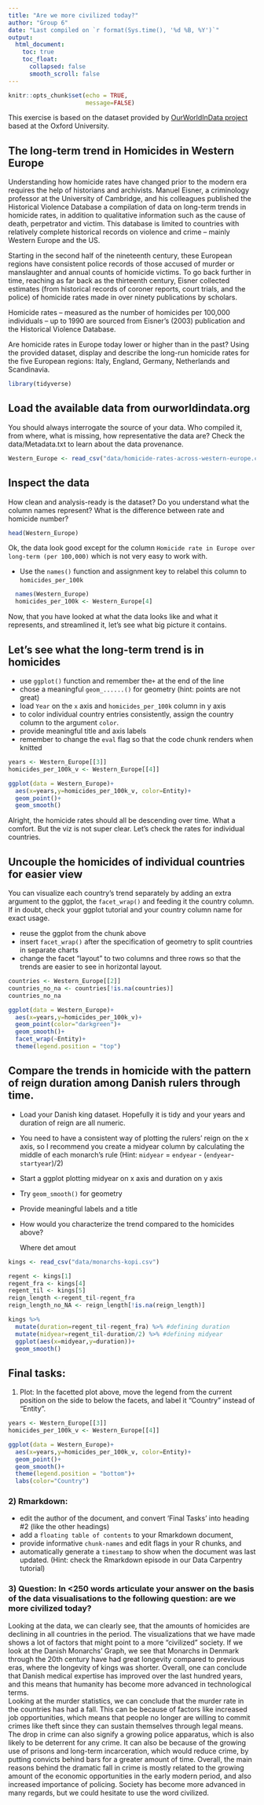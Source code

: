 ```yaml
---
title: "Are we more civilized today?"
author: "Group 6"
date: "Last compiled on `r format(Sys.time(), '%d %B, %Y')`"
output:
  html_document:
    toc: true
    toc_float:
      collapsed: false
      smooth_scroll: false
---
```


```r

knitr::opts_chunk$set(echo = TRUE,
                      message=FALSE)
```

This exercise is based on the dataset provided by [OurWorldInData project](https://ourworldindata.org/homicides) based at the Oxford University.

## The long-term trend in Homicides in Western Europe

Understanding how homicide rates have changed prior to the modern era requires the help of historians and archivists. Manuel Eisner, a criminology professor at the University of Cambridge, and his colleagues published the Historical Violence Database \href{https://cjrc.osu.edu/research/interdisciplinary/hvd}: a compilation of data on long-term trends in homicide rates, in addition to qualitative information such as the cause of death, perpetrator and victim. This database is limited to countries with relatively complete historical records on violence and crime – mainly Western Europe and the US.

Starting in the second half of the nineteenth century, these European regions have consistent police records of those accused of murder or manslaughter and annual counts of homicide victims. To go back further in time, reaching as far back as the thirteenth century, Eisner collected estimates (from historical records of coroner reports, court trials, and the police) of homicide rates made in over ninety publications by scholars.

Homicide rates – measured as the number of homicides per 100,000 individuals – up to 1990 are sourced from Eisner’s (2003) publication and the Historical Violence Database. 

Are homicide rates in Europe today lower or higher than in the past? Using the provided dataset, display and describe the long-run homicide rates for the five European regions: Italy, England, Germany, Netherlands and Scandinavia.

```r
library(tidyverse)
```

## Load the available data from ourworldindata.org

You should always interrogate the source of your data. Who compiled it, from where, what is missing, how representative the data are? Check the data/Metadata.txt to learn about the data provenance.

```r
Western_Europe <- read_csv("data/homicide-rates-across-western-europe.csv")
```

## Inspect the data

How clean and analysis-ready is the dataset? Do you understand what the column names represent? What is the difference between rate and homicide number?

```r
head(Western_Europe)
```

Ok, the data look good except for the column `Homicide rate in Europe over long-term (per 100,000)` which is not very easy to work with.

- Use the `names()` function and assignment key to relabel this column to `homicides_per_100k` 

```r
  names(Western_Europe)
  homicides_per_100k <- Western_Europe[4] 
```

Now, that you have looked at what the data looks like and what it represents, and streamlined it, let's see what big picture it contains.

## Let's see what the long-term trend is in homicides

- use `ggplot()` function and remember the`+` at the end of the line
- chose a meaningful `geom_......()`  for geometry (hint: points are not great)
- load `Year` on the `x` axis and `homicides_per_100k` column in y axis
- to color individual country entries consistently, assign the country column to the argument `color`.
- provide meaningful title and axis labels
- remember to change the `eval` flag so that the code chunk renders when knitted 

```r
years <- Western_Europe[[3]]
homicides_per_100k_v <- Western_Europe[[4]]

ggplot(data = Western_Europe)+
  aes(x=years,y=homicides_per_100k_v, color=Entity)+
  geom_point()+
  geom_smooth()
```

Alright, the homicide rates should all be descending over time. What a comfort. But the viz is not super clear. Let's check the rates for individual countries.

## Uncouple the homicides of individual countries for easier view

You can visualize each country's trend separately by adding an extra argument to the ggplot, the `facet_wrap()` and feeding it the country column. If in doubt, check your ggplot tutorial and your country column name for exact usage.

- reuse the ggplot from the chunk above
- insert `facet_wrap()` after the specification of geometry to split countries in separate charts
- change the facet "layout" to two columns and three rows so that the trends are easier to see in horizontal layout. 


```r
countries <- Western_Europe[[2]]
countries_no_na <- countries[!is.na(countries)]
countries_no_na

ggplot(data = Western_Europe)+ 
  aes(x=years,y=homicides_per_100k_v)+
  geom_point(color="darkgreen")+
  geom_smooth()+
  facet_wrap(~Entity)+
  theme(legend.position = "top")
```

## Compare the trends in homicide with the pattern of reign duration among Danish rulers through time.

- Load your Danish king dataset. Hopefully it is tidy and your years and duration of reign are all numeric.
- You need to have a consistent way of plotting the rulers' reign on the x axis, so I recommend you create a midyear column by calculating the middle of each monarch's rule (Hint: `midyear` = `endyear` - (`endyear`-`startyear`)/2)
- Start a ggplot plotting midyear on x axis and duration on y axis
- Try `geom_smooth()` for geometry 
- Provide meaningful labels and a title
- How would you characterize the trend compared to the homicides above?

    Where det amout 

```r
kings <- read_csv("data/monarchs-kopi.csv")

regent <- kings[1] 
regent_fra <- kings[4]
regent_til <- kings[5]  
reign_length <-regent_til-regent_fra 
reign_length_no_NA <- reign_length[!is.na(reign_length)] 

kings %>% 
  mutate(duration=regent_til-regent_fra) %>% #defining duration 
  mutate(midyear=regent_til-duration/2) %>% #defining midyear
  ggplot(aes(x=midyear,y=duration))+
  geom_smooth()

```



## Final tasks:

1) Plot: In the facetted plot above, move the legend from the current position on the side to below the facets, and label it "Country" instead of "Entity".

```r
years <- Western_Europe[[3]]
homicides_per_100k_v <- Western_Europe[[4]]

ggplot(data = Western_Europe)+
  aes(x=years,y=homicides_per_100k_v, color=Entity)+
  geom_point()+
  geom_smooth()+
  theme(legend.position = "bottom")+
  labs(color="Country")
```

### 2) Rmarkdown: 

  - edit the author of the document, and convert 'Final Tasks' into heading #2 (like the other headings) 
  - add a `floating table of contents` to your Rmarkdown document, 
  - provide informative `chunk-names` and edit flags in your R chunks, and
  - automatically generate a `timestamp` to show when the document was last updated. (Hint: check the Rmarkdown episode in our Data Carpentry tutorial)

### 3) Question: In <250 words articulate your answer on the basis of the data visualisations to the following question: are we more civilized today?

Looking at the data, we can clearly see, that the amounts of homicides are declining in all countries in the period. The visualizations that we have made shows a lot of factors that might point to a more “civilized” society. If we look at the Danish Monarchs’ Graph, we see that Monarchs in Denmark through the 20th century have had great longevity compared to previous eras, where the longevity of kings was shorter. Overall, one can conclude that Danish medical expertise has improved over the last hundred years, and this means that humanity has become more advanced in technological terms.  
Looking at the murder statistics, we can conclude that the murder rate in the countries has had a fall. This can be because of factors like increased job opportunities, which means that people no longer are willing to commit crimes like theft since they can sustain themselves through legal means. The drop in crime can also signify a growing police apparatus, which is also likely to be deterrent for any crime. It can also be because of the growing use of prisons and long-term incarceration, which would reduce crime, by putting convicts behind bars for a greater amount of time. 
Overall, the main reasons behind the dramatic fall in crime is mostly related to the growing amount of the economic opportunities in the early modern period, and also increased importance of policing. Society has become more advanced in many regards, but we could hesitate to use the word civilized. 


